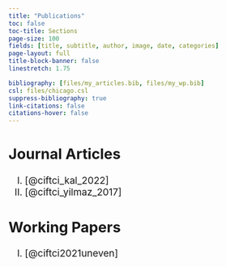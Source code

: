 ```yaml
---
title: "Publications"
toc: false
toc-title: Sections
page-size: 100
fields: [title, subtitle, author, image, date, categories]
page-layout: full
title-block-banner: false
linestretch: 1.75

bibliography: [files/my_articles.bib, files/my_wp.bib]
csl: files/chicago.csl
suppress-bibliography: true
link-citations: false
citations-hover: false
---
```


::: {.callout-note style="font-size: 19px;" icon="false"}
## **Journal Articles**

I.  [@ciftci_kal_2022]
II. [@ciftci_yilmaz_2017]
:::

::: {.callout-warning style="font-size: 19px;" icon="false"}
## Working Papers

I.  [@ciftci2021uneven]
:::
